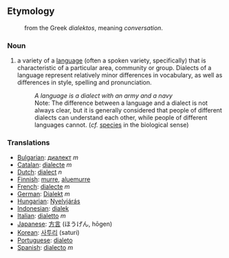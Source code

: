 ==Etymology==
:from the Greek ''dialektos'', meaning ''conversation''.

===Noun===
#a variety of a [[language]] (often a spoken variety, specifically) that is characteristic of a particular area, community or group. Dialects of a language represent relatively minor differences in vocabulary, as well as differences in style, spelling and pronunciation.
#: '' A language is a dialect with an army and a navy''
#:Note: The difference between a language and a dialect is not always clear, but it is generally considered that people of different dialects can understand each other, while people of different languages cannot. (''cf.'' [[species]] in the biological sense)

===Translations===
*[[Bulgarian]]: [[диалект]] ''m''
*[[Catalan]]: [[dialecte]] ''m''
*[[Dutch]]: [[dialect]] ''n''
*[[Finnish]]: [[murre]], [[aluemurre]]
*[[French]]: [[dialecte]] ''m''
*[[German]]: [[Dialekt]] ''m''
*[[Hungarian]]: [[Nyelvjárás]]
*[[Indonesian]]: [[dialek]]
*[[Italian]]: [[dialetto]] ''m''
*[[Japanese]]: [[方言]] (ほうげん, hōgen)
*[[Korean]]: [[사투리]] (saturi)
*[[Portuguese]]: [[dialeto]]
*[[Spanish]]: [[dialecto]] ''m''
